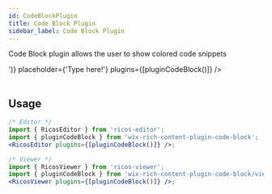 ```yaml
---
id: CodeBlockPlugin
title: Code Block Plugin
sidebar_label: Code Block Plugin
---
```



Code Block plugin allows the user to show colored code snippets

<div className="card codeBlock">
  <RicosEditorWithMobile
    content={createContent('<Add a code block>')}
    placeholder={'Type here!'}
    plugins={[pluginCodeBlock()]}
  />
</div>
<br />

## Usage

```jsx
/* Editor */
import { RicosEditor } from 'ricos-editor';
import { pluginCodeBlock } from 'wix-rich-content-plugin-code-block';
<RicosEditor plugins={[pluginCodeBlock()]} />;

/* Viewer */
import { RicosViewer } from 'ricos-viewer';
import { pluginCodeBlock } from 'wix-rich-content-plugin-code-block/viewer';
<RicosViewer plugins={[pluginCodeBlock()]} />;
```
